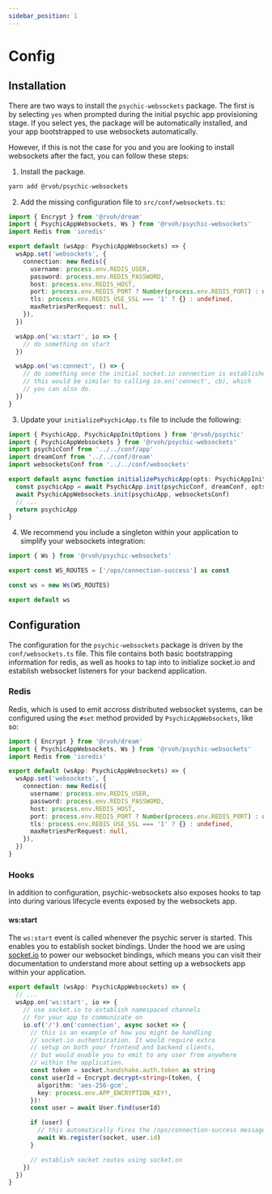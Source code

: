 ```yaml
---
sidebar_position: 1
---
```


# Config

## Installation

There are two ways to install the `psychic-websockets` package. The first is by selecting `yes` when prompted during the initial psychic app provisioning stage. If you select yes, the package will be automatically installed, and your app bootstrapped to use websockets automatically.

However, if this is not the case for you and you are looking to install websockets after the fact, you can follow these steps:

1. Install the package.

```sh
yarn add @rvoh/psychic-websockets
```

2. Add the missing configuration file to `src/conf/websockets.ts`:

```ts
import { Encrypt } from '@rvoh/dream'
import { PsychicAppWebsockets, Ws } from '@rvoh/psychic-websockets'
import Redis from 'ioredis'

export default (wsApp: PsychicAppWebsockets) => {
  wsApp.set('websockets', {
    connection: new Redis({
      username: process.env.REDIS_USER,
      password: process.env.REDIS_PASSWORD,
      host: process.env.REDIS_HOST,
      port: process.env.REDIS_PORT ? Number(process.env.REDIS_PORT) : undefined,
      tls: process.env.REDIS_USE_SSL === '1' ? {} : undefined,
      maxRetriesPerRequest: null,
    }),
  })

  wsApp.on('ws:start', io => {
    // do something on start
  })

  wsApp.on('ws:connect', () => {
    // do something once the initial socket.io connection is established.
    // this would be similar to calling io.on('connect', cb), which
    // you can also do.
  })
}
```

3. Update your `initializePsychicApp.ts` file to include the following:

```ts
import { PsychicApp, PsychicAppInitOptions } from '@rvoh/psychic'
import { PsychicAppWebsockets } from '@rvoh/psychic-websockets'
import psychicConf from '../../conf/app'
import dreamConf from '../../conf/dream'
import websocketsConf from '../../conf/websockets'

export default async function initializePsychicApp(opts: PsychicAppInitOptions = {}) {
  const psychicApp = await PsychicApp.init(psychicConf, dreamConf, opts)
  await PsychicAppWebsockets.init(psychicApp, websocketsConf)
  // ...
  return psychicApp
}
```

4. We recommend you include a singleton within your application to simplify your websockets integration:

```ts
import { Ws } from '@rvoh/psychic-websockets'

export const WS_ROUTES = ['/ops/connection-success'] as const

const ws = new Ws(WS_ROUTES)

export default ws
```

## Configuration

The configuration for the `psychic-websockets` package is driven by the `conf/websockets.ts` file. This file contains both basic bootstrapping information for redis, as well as hooks to tap into to initialize socket.io and establish websocket listeners for your backend application.

### Redis

Redis, which is used to emit accross distributed websocket systems, can be configured using the `#set` method provided by `PsychicAppWebsockets`, like so:

```ts
import { Encrypt } from '@rvoh/dream'
import { PsychicAppWebsockets, Ws } from '@rvoh/psychic-websockets'
import Redis from 'ioredis'

export default (wsApp: PsychicAppWebsockets) => {
  wsApp.set('websockets', {
    connection: new Redis({
      username: process.env.REDIS_USER,
      password: process.env.REDIS_PASSWORD,
      host: process.env.REDIS_HOST,
      port: process.env.REDIS_PORT ? Number(process.env.REDIS_PORT) : undefined,
      tls: process.env.REDIS_USE_SSL === '1' ? {} : undefined,
      maxRetriesPerRequest: null,
    }),
  })
}
```

### Hooks

In addition to configuration, psychic-websockets also exposes hooks to tap into during various lifecycle events exposed by the websockets app.

#### ws:start

The `ws:start` event is called whenever the psychic server is started. This enables you to establish socket bindings. Under the hood we are using [socket.io](https://socket.io) to power our websocket bindings, which means you can visit their documentation to understand more about setting up a websockets app within your application.

```ts
export default (wsApp: PsychicAppWebsockets) => {
  // ...
  wsApp.on('ws:start', io => {
    // use socket.io to establish namespaced channels
    // for your app to communicate on
    io.of('/').on('connection', async socket => {
      // this is an example of how you might be handling
      // socket.io authentication. It would require extra
      // setup on both your frontend and backend clients,
      // but would enable you to emit to any user from anywhere
      // within the application.
      const token = socket.handshake.auth.token as string
      const userId = Encrypt.decrypt<string>(token, {
        algorithm: 'aes-256-gcm',
        key: process.env.APP_ENCRYPTION_KEY!,
      })!
      const user = await User.find(userId)

      if (user) {
        // this automatically fires the /ops/connection-success message
        await Ws.register(socket, user.id)
      }

      // establish socket routes using socket.on
    })
  })
}
```
